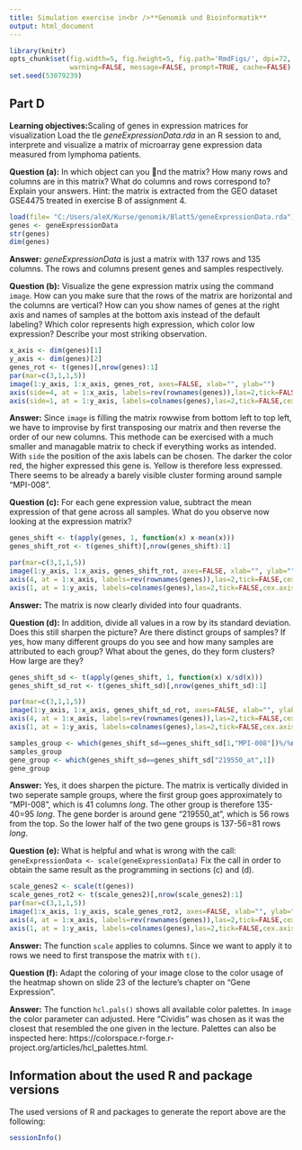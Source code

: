 ```yaml
---
title: Simulation exercise in<br />**Genomik und Bioinformatik**
output: html_document
---
```


```r
library(knitr)
opts_chunk$set(fig.width=5, fig.height=5, fig.path='RmdFigs/', dpi=72,
               warning=FALSE, message=FALSE, prompt=TRUE, cache=FALSE)
set.seed(53079239)
```

Part D
-----------------------------
**Learning objectives:**Scaling of genes in expression matrices for visualization
Load the tle _geneExpressionData.rda_ in an R session to and, interprete and visualize a matrix of microarray gene expression data measured from lymphoma patients.

**Question (a):** In which object can you nd the matrix? How many rows and columns are in this matrix?
What do columns and rows correspond to? Explain your answers. Hint: the matrix is
extracted from the GEO dataset GSE4475 treated in exercise B of assignment 4.

```r
load(file= "C:/Users/aleX/Kurse/genomik/Blatt5/geneExpressionData.rda")
genes <- geneExpressionData
str(genes)
dim(genes)
```
**Answer:** _geneExpressionData_ is just a matrix with 137 rows and 135 columns. The rows and columns present genes and samples respectively.

**Question (b):** Visualize the gene expression matrix using the command `image`. How can you make sure
that the rows of the matrix are horizontal and the columns are vertical? How can you
show names of genes at the right axis and names of samples at the bottom axis instead of
the default labeling? Which color represents high expression, which color low expression?
Describe your most striking observation.

```r
x_axis <- dim(genes)[1]
y_axis <- dim(genes)[2]
genes_rot <- t(genes)[,nrow(genes):1]
par(mar=c(3,1,1,5))
image(1:y_axis, 1:x_axis, genes_rot, axes=FALSE, xlab="", ylab="") 
axis(side=4, at = 1:x_axis, labels=rev(rownames(genes)),las=2,tick=FALSE,cex.axis=0.5)
axis(side=1, at = 1:y_axis, labels=colnames(genes),las=2,tick=FALSE,cex.axis=0.5)
```

**Answer:** Since `image` is filling the matrix rowwise from bottom left to top left, we have to improvise by first transposing our matrix and then reverse the order of our new columns. This methode can be exercised with a much smaller and managable matrix to check if everything works as intended.
With `side` the position of the axis labels can be chosen. The darker the color red, the higher expressed this gene is. Yellow is therefore less expressed. There seems to be already a barely visible cluster forming around sample "MPI-008".

**Question (c):** For each gene expression value, subtract the mean expression of that gene across all samples.
What do you observe now looking at the expression matrix?

```r
genes_shift <- t(apply(genes, 1, function(x) x-mean(x)))
genes_shift_rot <- t(genes_shift)[,nrow(genes_shift):1]

par(mar=c(3,1,1,5))
image(1:y_axis, 1:x_axis, genes_shift_rot, axes=FALSE, xlab="", ylab="")
axis(4, at = 1:x_axis, labels=rev(rownames(genes)),las=2,tick=FALSE,cex.axis=0.5)
axis(1, at = 1:y_axis, labels=colnames(genes),las=2,tick=FALSE,cex.axis=0.5)
```

**Answer:** The matrix is now clearly divided into four quadrants.

**Question (d):** In addition, divide all values in a row by its standard deviation. Does this still sharpen the
picture? Are there distinct groups of samples? If yes, how many different groups do you see
and how many samples are attributed to each group? What about the genes, do they form
clusters? How large are they?

```r
genes_shift_sd <- t(apply(genes_shift, 1, function(x) x/sd(x))) 
genes_shift_sd_rot <- t(genes_shift_sd)[,nrow(genes_shift_sd):1]

par(mar=c(3,1,1,5))
image(1:y_axis, 1:x_axis, genes_shift_sd_rot, axes=FALSE, xlab="", ylab="")
axis(4, at = 1:x_axis, labels=rev(rownames(genes)),las=2,tick=FALSE,cex.axis=0.5)
axis(1, at = 1:y_axis, labels=colnames(genes),las=2,tick=FALSE,cex.axis=0.5)

samples_group <- which(genes_shift_sd==genes_shift_sd[1,"MPI-008"])%/%nrow(genes_shift_sd)
samples_group
gene_group <- which(genes_shift_sd==genes_shift_sd["219550_at",1])
gene_group
```
**Answer:** Yes, it does sharpen the picture. The matrix is vertically divided in two seperate sample groups, where the first group goes approximately to "MPI-008", which is 41 columns _long_. The other group is therefore 135-40=95 _long_. The gene border is around gene "219550_at", which is 56 rows from the top. So the lower half of the two gene groups is 137-56=81 rows _long_.

**Question (e):** What is helpful and what is wrong with the call:
`geneExpressionData <- scale(geneExpressionData)`
Fix the call in order to obtain the same result as the programming in sections (c) and (d).

```r
scale_genes2 <- scale(t(genes)) 
scale_genes_rot2 <- t(scale_genes2)[,nrow(scale_genes2):1]
par(mar=c(3,1,1,5))
image(1:x_axis, 1:y_axis, scale_genes_rot2, axes=FALSE, xlab="", ylab="", col = hcl.colors(10, "Cividis", rev = TRUE))
axis(4, at = 1:x_axis, labels=rev(rownames(genes)),las=2,tick=FALSE,cex.axis=0.5)
axis(1, at = 1:y_axis, labels=colnames(genes),las=2,tick=FALSE,cex.axis=0.5)
```

**Answer:** The function `scale` applies to columns. Since we want to apply it to rows we need to first transpose the matrix with `t()`.

**Question (f):** Adapt the coloring of your image close to the color usage of the heatmap shown on slide 23 of the lecture's chapter on "Gene Expression".

**Answer:** The function `hcl.pals()` shows all available color palettes. In `image` the color parameter can adjusted. Here "Cividis" was chosen as it was the closest that resembled the one given in the lecture. Palettes can also be inspected here: https://colorspace.r-forge.r-project.org/articles/hcl_palettes.html.

Information about the used R and package versions
-------------------------------------------------

The used versions of R and packages to generate the report above are
the following:

```r
sessionInfo()
```

